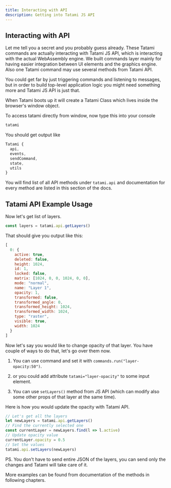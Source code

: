 ```yaml
---
title: Interacting with API
description: Getting into Tatami JS API
---
```


## Interacting with API

Let me tell you a secret and you probably guess already. These Tatami commands are actually interacting with Tatami JS API, 
which is interacting with the actual WebAssembly engine. We built commands layer mainly for having easier integration between UI elements 
and the graphics engine. Also one Tatami command may use several methods from Tatami API.

You could get far by just triggering commands and listening to messages, but in order to build top-level application logic you might need 
something more and Tatami JS API is just that.

When Tatami boots up it will create a Tatami Class which lives inside the browser's window object.

To access tatami directly from window, now type this into your console
```javascript
tatami
```

You should get output like

```javascript
Tatami {
  api,
  events,
  sendCommand,
  state,
  utils
}
```

You will find list of all API methods under `tatami.api` and documentation for every method are listed in this section of the docs.


## Tatami API Example Usage

Now let's get list of layers.

```javascript
const layers = tatami.api.getLayers()
```

That should give you output like this:

```javascript
[
  0: {
    active: true,
    deleted: false,
    height: 1024,
    id: 1,
    locked: false,
    matrix: [1024, 0, 0, 1024, 0, 0],
    mode: "normal",
    name: "Layer 1",
    opacity: 1,
    transformed: false,
    transformed_angle: 0,
    transformed_height: 1024,
    transformed_width: 1024,
    type: "raster",
    visible: true,
    width: 1024
  }
]

```

Now let's say you would like to change opacity of that layer. You have couple of ways to do that, let's go over them now.

1. You can use command and set it with `commands.run("layer-opacity:50")`.

2. or you could add attribute `tatami="layer-opacity"` to some input element.

3. You can use `setLayers()` method from JS API (which can modify also some other props of that layer at the same time).



Here is how you would update the opacity with Tatami API.

```javascript
// Let's get all the layers
let newLayers = tatami.api.getLayers()
// Find the currently selected one
const currentLayer = newLayers.find(l => l.active)
// Update opacity value
currentLayer.opacity = 0.5
// Set the values
tatami.api.setLayers(newLayers)
```

PS. You don't have to send entire JSON of the layers, you can send only the changes and Tatami will take care of it.

More examples can be found from documentation of the methods in following chapters.
